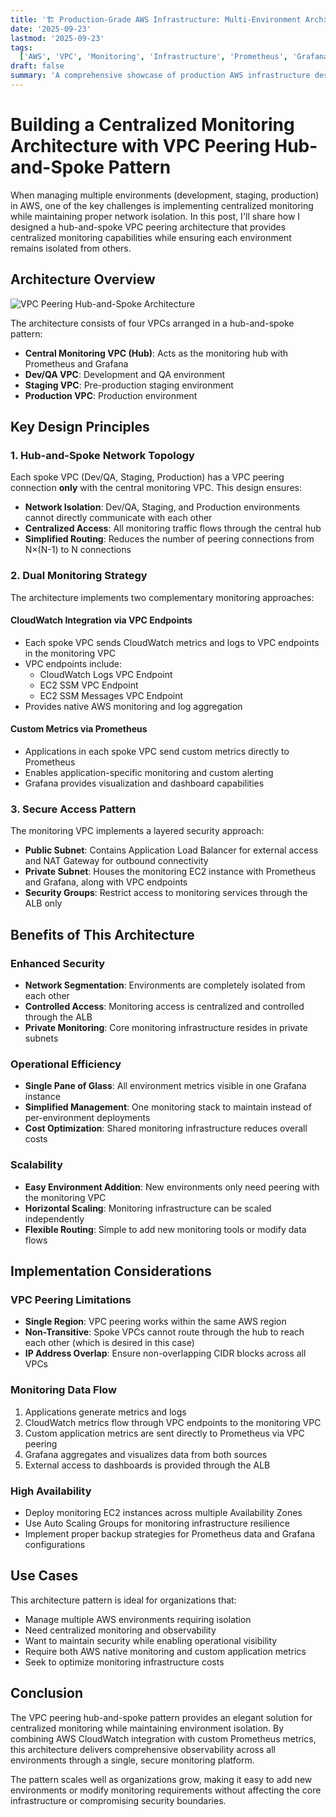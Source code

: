 ```yaml
---
title: '🏗️ Production-Grade AWS Infrastructure: Multi-Environment Architecture & CI/CD Design'
date: '2025-09-23'
lastmod: '2025-09-23'
tags:
  ['AWS', 'VPC', 'Monitoring', 'Infrastructure', 'Prometheus', 'Grafana', 'CI/CD', 'GitHub Actions']
draft: false
summary: 'A comprehensive showcase of production AWS infrastructure design and automation, demonstrating real-world DevOps engineering solutions implemented across multiple environments.'
---
```


# Building a Centralized Monitoring Architecture with VPC Peering Hub-and-Spoke Pattern

When managing multiple environments (development, staging, production) in AWS, one of the key challenges is implementing centralized monitoring while maintaining proper network isolation. In this post, I'll share how I designed a hub-and-spoke VPC peering architecture that provides centralized monitoring capabilities while ensuring each environment remains isolated from others.

## Architecture Overview

![VPC Peering Hub-and-Spoke Architecture](../static/images/markdown/vpc-peering-architecture.png)

The architecture consists of four VPCs arranged in a hub-and-spoke pattern:

- **Central Monitoring VPC (Hub)**: Acts as the monitoring hub with Prometheus and Grafana
- **Dev/QA VPC**: Development and QA environment
- **Staging VPC**: Pre-production staging environment
- **Production VPC**: Production environment

## Key Design Principles

### 1. Hub-and-Spoke Network Topology

Each spoke VPC (Dev/QA, Staging, Production) has a VPC peering connection **only** with the central monitoring VPC. This design ensures:

- **Network Isolation**: Dev/QA, Staging, and Production environments cannot directly communicate with each other
- **Centralized Access**: All monitoring traffic flows through the central hub
- **Simplified Routing**: Reduces the number of peering connections from N×(N-1) to N connections

### 2. Dual Monitoring Strategy

The architecture implements two complementary monitoring approaches:

#### CloudWatch Integration via VPC Endpoints

- Each spoke VPC sends CloudWatch metrics and logs to VPC endpoints in the monitoring VPC
- VPC endpoints include:
  - CloudWatch Logs VPC Endpoint
  - EC2 SSM VPC Endpoint
  - EC2 SSM Messages VPC Endpoint
- Provides native AWS monitoring and log aggregation

#### Custom Metrics via Prometheus

- Applications in each spoke VPC send custom metrics directly to Prometheus
- Enables application-specific monitoring and custom alerting
- Grafana provides visualization and dashboard capabilities

### 3. Secure Access Pattern

The monitoring VPC implements a layered security approach:

- **Public Subnet**: Contains Application Load Balancer for external access and NAT Gateway for outbound connectivity
- **Private Subnet**: Houses the monitoring EC2 instance with Prometheus and Grafana, along with VPC endpoints
- **Security Groups**: Restrict access to monitoring services through the ALB only

## Benefits of This Architecture

### Enhanced Security

- **Network Segmentation**: Environments are completely isolated from each other
- **Controlled Access**: Monitoring access is centralized and controlled through the ALB
- **Private Monitoring**: Core monitoring infrastructure resides in private subnets

### Operational Efficiency

- **Single Pane of Glass**: All environment metrics visible in one Grafana instance
- **Simplified Management**: One monitoring stack to maintain instead of per-environment deployments
- **Cost Optimization**: Shared monitoring infrastructure reduces overall costs

### Scalability

- **Easy Environment Addition**: New environments only need peering with the monitoring VPC
- **Horizontal Scaling**: Monitoring infrastructure can be scaled independently
- **Flexible Routing**: Simple to add new monitoring tools or modify data flows

## Implementation Considerations

### VPC Peering Limitations

- **Single Region**: VPC peering works within the same AWS region
- **Non-Transitive**: Spoke VPCs cannot route through the hub to reach each other (which is desired in this case)
- **IP Address Overlap**: Ensure non-overlapping CIDR blocks across all VPCs

### Monitoring Data Flow

1. Applications generate metrics and logs
2. CloudWatch metrics flow through VPC endpoints to the monitoring VPC
3. Custom application metrics are sent directly to Prometheus via VPC peering
4. Grafana aggregates and visualizes data from both sources
5. External access to dashboards is provided through the ALB

### High Availability

- Deploy monitoring EC2 instances across multiple Availability Zones
- Use Auto Scaling Groups for monitoring infrastructure resilience
- Implement proper backup strategies for Prometheus data and Grafana configurations

## Use Cases

This architecture pattern is ideal for organizations that:

- Manage multiple AWS environments requiring isolation
- Need centralized monitoring and observability
- Want to maintain security while enabling operational visibility
- Require both AWS native monitoring and custom application metrics
- Seek to optimize monitoring infrastructure costs

## Conclusion

The VPC peering hub-and-spoke pattern provides an elegant solution for centralized monitoring while maintaining environment isolation. By combining AWS CloudWatch integration with custom Prometheus metrics, this architecture delivers comprehensive observability across all environments through a single, secure monitoring platform.

The pattern scales well as organizations grow, making it easy to add new environments or modify monitoring requirements without affecting the core infrastructure or compromising security boundaries.
